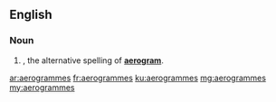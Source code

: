 ==English==

===Noun===
{{head|en|plural}}

# {{plural of|aerogramme|lang=en|nocat=1}}, the alternative spelling of '''[[aerogram]]'''.

[[ar:aerogrammes]]
[[fr:aerogrammes]]
[[ku:aerogrammes]]
[[mg:aerogrammes]]
[[my:aerogrammes]]